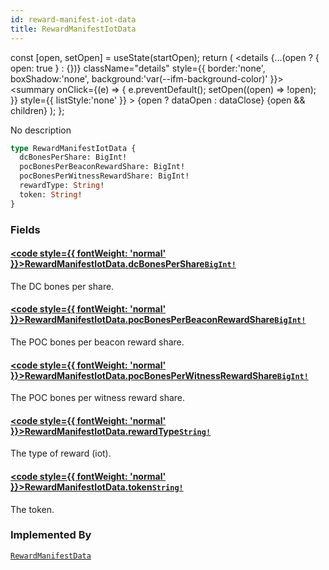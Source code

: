 ```yaml
---
id: reward-manifest-iot-data
title: RewardManifestIotData
---
```









  const [open, setOpen] = useState(startOpen);
  return (
    <details {...(open ? { open: true } : {})} className="details" style={{ border:'none', boxShadow:'none', background:'var(--ifm-background-color)' }}>
      <summary
        onClick={(e) => {
          e.preventDefault();
          setOpen((open) => !open);
        }}
        style={{ listStyle:'none' }}
      >
      {open ? dataOpen : dataClose}
      </summary>
      {open && children}
    </details>
  );
};








No description


```graphql
type RewardManifestIotData {
  dcBonesPerShare: BigInt!
  pocBonesPerBeaconRewardShare: BigInt!
  pocBonesPerWitnessRewardShare: BigInt!
  rewardType: String!
  token: String!
}
```




### Fields

#### [<code style={{ fontWeight: 'normal' }}>RewardManifestIotData.<b>dcBonesPerShare</b></code>](#)<Bullet />[`BigInt!`](/schema/types/scalars/big-int.mdx) <Badge class="badge badge--secondary" text="non-null"/> <Badge class="badge badge--secondary" text="scalar"/> 
The DC bones per share.


#### [<code style={{ fontWeight: 'normal' }}>RewardManifestIotData.<b>pocBonesPerBeaconRewardShare</b></code>](#)<Bullet />[`BigInt!`](/schema/types/scalars/big-int.mdx) <Badge class="badge badge--secondary" text="non-null"/> <Badge class="badge badge--secondary" text="scalar"/> 
The POC bones per beacon reward share.


#### [<code style={{ fontWeight: 'normal' }}>RewardManifestIotData.<b>pocBonesPerWitnessRewardShare</b></code>](#)<Bullet />[`BigInt!`](/schema/types/scalars/big-int.mdx) <Badge class="badge badge--secondary" text="non-null"/> <Badge class="badge badge--secondary" text="scalar"/> 
The POC bones per witness reward share.


#### [<code style={{ fontWeight: 'normal' }}>RewardManifestIotData.<b>rewardType</b></code>](#)<Bullet />[`String!`](/schema/types/scalars/string.mdx) <Badge class="badge badge--secondary" text="non-null"/> <Badge class="badge badge--secondary" text="scalar"/> 
The type of reward (iot).


#### [<code style={{ fontWeight: 'normal' }}>RewardManifestIotData.<b>token</b></code>](#)<Bullet />[`String!`](/schema/types/scalars/string.mdx) <Badge class="badge badge--secondary" text="non-null"/> <Badge class="badge badge--secondary" text="scalar"/> 
The token.






### Implemented By

[`RewardManifestData`](/schema/types/unions/reward-manifest-data.mdx)  <Badge class="badge badge--secondary" text="union"/>

